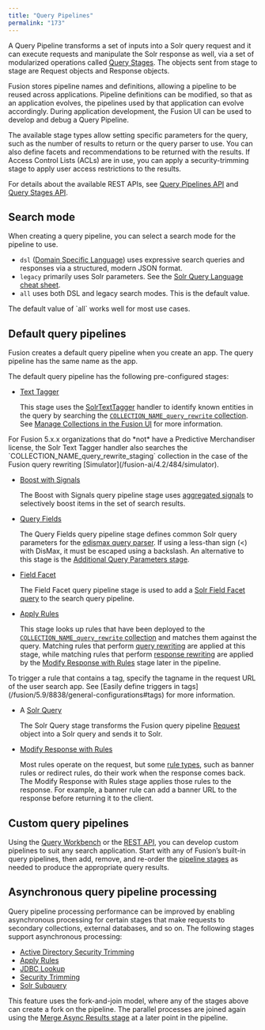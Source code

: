 ```yaml
---
title: "Query Pipelines"
permalink: "173"
---
```


A Query Pipeline transforms a set of inputs into a Solr query request and it can execute requests and manipulate the Solr response as well, via a set of modularized operations called [Query Stages](/fusion/5.9/278/query-pipeline-stages). The objects sent from stage to stage are Request objects and Response objects.

Fusion stores pipeline names and definitions, allowing a pipeline to be reused across applications. Pipeline definitions can be modified, so that as an application evolves, the pipelines used by that application can evolve accordingly. During application development, the Fusion UI can be used to develop and debug a Query Pipeline.

The available stage types allow setting specific parameters for the query, such as the number of results to return or the query parser to use. You can also define facets and recommendations to be returned with the results. If Access Control Lists (ACLs) are in use, you can apply a security-trimming stage to apply user access restrictions to the results.

For details about the available REST APIs, see [Query Pipelines API](/fusion/5.9/360/query-pipelines-api) and [Query Stages API](/fusion/5.9/362/query-stages-api).

## Search mode

When creating a query pipeline, you can select a search mode for the pipeline to use.

* `dsl` ([Domain Specific Language](/fusion/5.9/8833/domain-specific-language-dsl)) uses expressive search queries and responses via a structured, modern JSON format.
* `legacy` primarily uses Solr parameters. See the [Solr Query Language cheat sheet](/fusion/5.9/199/solr-query-language-cheat-sheet).
* `all` uses both DSL and legacy search modes. This is the default value.

<Note>
The default value of `all` works well for most use cases.
</Note>

## Default query pipelines

Fusion creates a default query pipeline when you create an app. The query pipeline has the same name as the app.

The default query pipeline has the following pre-configured stages:

* [Text Tagger](/fusion/5.9/520/text-tagger-stage)

  This stage uses the [SolrTextTagger](/solr-reference-guide/10252/the-tagger-handler) handler to identify known entities in the query by searching the [`COLLECTION_NAME_query_rewrite` collection](/fusion/5.9/8831/collections#auxiliary-collections). See [Manage Collections in the Fusion UI](/how-to/812/manage-collections-in-the-fusion-ui) for more information.

<Note>
For Fusion 5.x.x organizations that do *not* have a Predictive Merchandiser license, the Solr Text Tagger handler also searches the `COLLECTION_NAME_query_rewrite_staging` collection in the case of the Fusion query rewriting [Simulator](/fusion-ai/4.2/484/simulator).
</Note>

* [Boost with Signals](/fusion/5.9/511/boost-with-signals-stage)

  The Boost with Signals query pipeline stage uses [aggregated signals](/fusion/5.9/aclc1h/aggregations) to selectively boost items in the set of search results.
* [Query Fields](/fusion/5.9/289/query-fields-stage)

  The Query Fields query pipeline stage defines common Solr query parameters for the [edismax query parser](https://cwiki.apache.org/confluence/display/solr/The+Extended+DisMax+Query+Parser). If using a less-than sign (\<) with DisMax, it must be escaped using a backslash.
  An alternative to this stage is the
  [Additional Query Parameters stage](/fusion/5.9/294/additional-query-parameters-stage).
* [Field Facet](/fusion/5.9/252/field-facet-stage)

  The Field Facet query pipeline stage is used to add a
  [Solr Field Facet query](https://cwiki.apache.org/confluence/display/solr/Faceting#Faceting-Field-ValueFacetingParameters)
  to the search query pipeline.
* [Apply Rules](/fusion/5.9/535/apply-rules-stage)

  This stage looks up rules that have been deployed to the [`COLLECTION_NAME_query_rewrite` collection](/fusion/5.9/489/query-rewriting#collections) and matches them against the query. Matching rules that perform [query rewriting](/fusion/5.9/489/query-rewriting) are applied at this stage, while matching rules that perform [response rewriting](/fusion/5.9/449/response-rewriting) are applied by the [Modify Response with Rules](/fusion/5.9/537/modify-response-with-rules-stage) stage later in the pipeline.

<Note>
To trigger a rule that contains a tag, specify the tagname in the request URL of the user search app. See [Easily define triggers in tags](/fusion/5.9/8838/general-configurations#tags) for more information.
</Note>

* A [Solr Query](/fusion/5.9/265/solr-query-stage)

  The Solr Query stage transforms the Fusion query pipeline
  [Request](/fusion-pipeline-javadocs/5.9/com/lucidworks/apollo/pipeline/query/request)
  object into a Solr query and sends it to Solr.
* [Modify Response with Rules](/fusion/5.9/537/modify-response-with-rules-stage)

  Most rules operate on the request, but some [rule types](/fusion/5.9/489/query-rewriting#types), such as banner rules or redirect rules, do their work when the response comes back. The Modify Response with Rules stage applies those rules to the response. For example, a banner rule can add a banner URL to the response before returning it to the client.

## Custom query pipelines

Using the [Query Workbench](/fusion/5.9/167/query-workbench) or the [REST API](/fusion/5.9/360/query-pipelines-api), you can develop custom pipelines to suit any search application. Start with any of Fusion’s built-in query pipelines, then add, remove, and re-order the [pipeline stages](/fusion/5.9/278/query-pipeline-stages) as needed to produce the appropriate query results.

## Asynchronous query pipeline processing

Query pipeline processing performance can be improved by enabling asynchronous processing for certain stages that make requests to secondary collections, external databases, and so on. The following stages support asynchronous processing:

* [Active Directory Security Trimming](/fusion/5.9/296/active-directory-security-trimming-stage)
* [Apply Rules](/fusion/5.9/535/apply-rules-stage)
* [JDBC Lookup](/fusion/5.9/260/jdbc-lookup-stage)
* [Security Trimming](/fusion/5.9/272/security-trimming-stage)
* [Solr Subquery](/fusion/5.9/297/solr-subquery-stage)

This feature uses the fork-and-join model, where any of the stages above can create a fork on the pipeline. The parallel processes are joined again using the [Merge Async Results stage](/fusion/5.9/266/merge-async-results-stage) at a later point in the pipeline.
